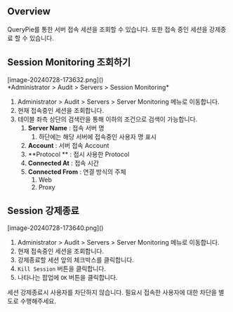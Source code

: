 
## Overview
QueryPie를 통한 서버 접속 세션을 조회할 수 있습니다. 또한 접속 중인 세션을 강제종료 할 수 있습니다.

## Session Monitoring 조회하기
<p align="center">
<div>[image-20240728-173632.png]()</div>
*Administrator &gt; Audit &gt; Servers &gt; Session Monitoring*
</p>

1. Administrator &gt; Audit &gt; Servers &gt; Server Monitoring 메뉴로 이동합니다.
2. 현재 접속중인 세션을 조회합니다.
3. 테이블 좌측 상단의 검색란을 통해 이하의 조건으로 검색이 가능합니다.
    1.  **Server Name**  : 접속 서버 명
        1. 하단에는 해당 서버에 접속중인 사용자 명 표시
    2.  **Account**  : 서버 접속 Account
    3.  **Protocol ** : 접시 사용한 Protocol
    4.  **Connected At**  : 접속 시간
    5.  **Connected From**  : 연결 방식의 주체
        1. Web
        2. Proxy





## Session 강제종료
<p align="center">
<div>[image-20240728-173640.png]()</div>
</p>

1. Administrator &gt; Audit &gt; Servers &gt; Server Monitoring 메뉴로 이동합니다.
2. 현재 접속중인 세션을 조회합니다.
3. 강제종료할 세션 앞의 체크박스를 클릭합니다.
4. `Kill Session` 버튼을 클릭합니다.
5. 나타나는 팝업에 `OK` 버튼을 클릭합니다.

<Callout type="info">
세션 강제종료시 사용자를 차단하지 않습니다. 필요시 접속한 사용자에 대한 차단을 별도로 수행해주세요.
</Callout>
